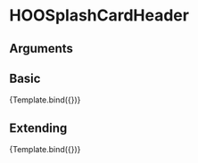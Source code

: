 
<Meta title="Components/Cards/Splash Card/Elements/HOOSplashCardHeader" component={HOOSplashCardHeader}/>

# HOOSplashCardHeader


## Arguments

<ArgTypes of={HOOSplashCardHeader} />


## Basic
<Canvas>
  <Story 
    name="Basic"
    args = { 
      { imageSource: "https://placekitten.com/320/180", imageAlt: "Kitten" }
    }>
    {Template.bind({})}
  </Story>
</Canvas>

## Extending
<Canvas>
  <Story 
    name="Extending"
    args = { 
     { imageSource: "https://placekitten.com/320/180", imageAlt: "Kitten", rootElementAttributes: { style: { backgroundColor: "pink" } }}
    }>
    {Template.bind({})}
  </Story>
</Canvas>